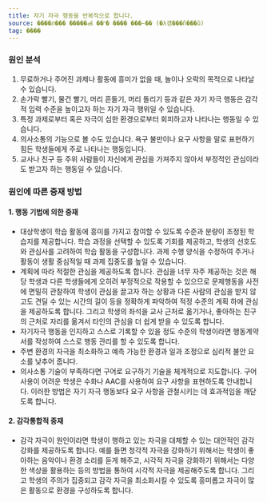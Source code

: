 ```yaml
---
title: 자기 자극 행동을 반복적으로 합니다.
source: ����л��� �����ൿ ��ʺ� ���� ���̵�� (�λ걤���ñ���û)
tag: ����
---
```


### 원인 분석

1. 무료하거나 주어진 과제나 활동에 흥미가 없을 때, 놀이나 오락의 목적으로 나타날 수 있습니다.
2. 손가락 빨기, 물건 빨기, 머리 흔들기, 머리 돌리기 등과 같은 자기 자극 행동은 감각적 입력 수준을 높이고자 하는 자기 자극 행위일 수 있습니다.
3. 특정 과제로부터 혹은 자극이 심한 환경으로부터 회피하고자 나타나는 행동일 수 있습니다.
4. 의사소통의 기능으로 볼 수도 있습니다. 욕구 불만이나 요구 사항을 말로 표현하기 힘든 학생들에게 주로 나타나는 행동입니다.
5. 교사나 친구 등 주위 사람들이 자신에게 관심을 가져주지 않아서 부정적인 관심이라도 받고자 하는 행동일 수 있습니다.

### 원인에 따른 중재 방법

#### 1. 행동 기법에 의한 중재

- 대상학생이 학습 활동에 흥미를 가지고 참여할 수 있도록 수준과 분량이 조정된 학습지를 제공합니다. 학습 과정을 선택할 수 있도록 기회를 제공하고, 학생의 선호도와 관심사를 고려하여 학습 활동을 구성합니다. 과제 수행 양식을 수정하여 주거나 활동이 생활 중심적일 때 과제 집중도를 높일 수 있습니다.
- 계획에 따라 적절한 관심을 제공하도록 합니다. 관심을 너무 자주 제공하는 것은 해당 학생과 다른 학생들에게 오히려 부정적으로 작용할 수 있으므로 문제행동을 사전에 면밀히 관찰하여 학생이 관심을 끌고자 하는 상황과 다른 사람의 관심을 받지 않고도 견딜 수 있는 시간의 길이 등을 정확하게 파악하여 적정 수준의 계획 하에 관심을 제공하도록 합니다. 그리고 학생의 좌석을 교사 근처로 옮기거나, 좋아하는 친구의 근처로 자리를 옮겨서 타인의 관심을 더 쉽게 받을 수 있도록 합니다.
- 자기자극 행동을 인지하고 스스로 기록할 수 있을 정도 수준의 학생이라면 행동계약서를 작성하여 스스로 행동 관리를 할 수 있도록 합니다.
- 주변 환경의 자극을 최소화하고 예측 가능한 환경과 일과 조정으로 심리적 불안 요소를 낮추어 줍니다.
- 의사소통 기술이 부족하다면 구어로 요구하기 기술을 체계적으로 지도합니다. 구어 사용이 어려운 학생은 수화나 AAC를 사용하여 요구 사항을 표현하도록 안내합니다. 이러한 방법은 자기 자극 행동보다 요구 사항을 관철시키는 데 효과적임을 깨닫도록 합니다.

#### 2. 감각통합적 중재

- 감각 자극이 원인이라면 학생이 행하고 있는 자극을 대체할 수 있는 대안적인 감각 강화를 제공하도록 합니다. 예를 들면 청각적 자극을 강화하기 위해서는 학생이 좋아하는 음악이나 환경 소리를 듣게 해주고, 시각적 자극을 강화하기 위해서는 다양한 색상을 활용하는 등의 방법을 통하여 시각적 자극을 제공해주도록 합니다. 그리고 학생의 주의가 집중되고 감각 자극을 최소화시킬 수 있도록 흥미롭고 자극이 많은 활동으로 환경을 구성하도록 합니다.
